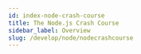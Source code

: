 ```yaml
---
id: index-node-crash-course
title: The Node.js Crash Course
sidebar_label: Overview
slug: /develop/node/nodecrashcourse
---
```



<div class="row">
 <div class="col">
     <RedisCard
        title="1. Welcome"
        description="Welcome to the Node.js Redis Crash Course!"
        page="/develop/node/nodecrashcourse/welcome"
        />
  </div>

 <div class="col">
     <RedisCard
        title="2. What is Redis?"
        description="Description goes here..."
        page="/develop/node/nodecrashcourse/whatisredis"
        />
  </div>

 <div class="col">
     <RedisCard
        title="3. Redis and Node.js"
        description="Description goes here..."
        page="/develop/node/nodecrashcourse/redisandnodejs"
        />
  </div>
</div>

<div class="row">
 <div class="col">
     <RedisCard
        title="4. Introducing RedisInsight"
        description="Description goes here..."
        page="/develop/node/nodecrashcourse/introducingredisinsight"
        />
  </div>

   <div class="col">
     <RedisCard
        title="5. Sample Application Overview"
        description="Description goes here..."
        page="/develop/node/nodecrashcourse/sampleapplicationoverview"
        />
  </div>

   <div class="col">
     <RedisCard
        title="6. Running the Application"
        description="Description goes here..."
        page="/develop/node/nodecrashcourse/runningtheapplication"
        />
  </div>
</div>

<div class="row">
 <div class="col">
     <RedisCard
        title="7. Domain Objects with Hashes"
        description="Description goes here..."
        page="/develop/node/nodecrashcourse/domainobjectswithhashes"
        />
  </div>

   <div class="col">
     <RedisCard
        title="8. Introduction to Modules"
        description="Description goes here..."
        page="/develop/node/nodecrashcourse/introductiontomodules"
        />
  </div>

   <div class="col">
     <RedisCard
        title="9. RedisJSON"
        description="Description goes here..."
        page="/develop/node/nodecrashcourse/redisjson"
        />
  </div>
</div>

<div class="row">
 <div class="col">
     <RedisCard
        title="10. RediSearch"
        description="Description goes here..."
        page="/develop/node/nodecrashcourse/redisearch"
        />
  </div>

   <div class="col">
     <RedisCard
        title="11. Checkins with Streams"
        description="Description goes here..."
        page="/develop/node/nodecrashcourse/checkinswithstreams"
        />
  </div>

   <div class="col">
     <RedisCard
        title="12. Managing Success"
        description="Description goes here..."
        page="/develop/node/nodecrashcourse/managingsuccess"
        />
  </div>
</div>

<div class="row">
 <div class="col">
     <RedisCard
        title="13. Caching"
        description="Description goes here..."
        page="/develop/node/nodecrashcourse/caching"
        />
  </div>

   <div class="col">
     <RedisCard
        title="14. Session Storage"
        description="Description goes here..."
        page="/develop/node/nodecrashcourse/sessionstorage"
        />
  </div>

   <div class="col">
     <RedisCard
        title="15. Advanced Streams"
        description="Description goes here..."
        page="/develop/node/nodecrashcourse/advancedstreams"
        />
  </div>
</div>

<div class="row">
 <div class="col">
     <RedisCard
        title="16. RedisBloom"
        description="Description goes here..."
        page="/develop/node/nodecrashcourse/redisbloom"
        />
  </div>

   <div class="col">
     <RedisCard
        title="17. Course Wrap Up"
        description="Description goes here..."
        page="/develop/node/nodecrashcourse/coursewrapup"
        />
  </div>
</div>


